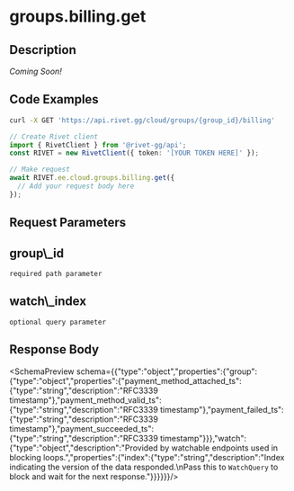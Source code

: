 
# groups.billing.get



## Description

*Coming Soon!*


## Code Examples

<CodeGroup title='Request' tag='GET' label='https://api.rivet.gg/cloud/groups/{group_id}/billing'>

```bash {{ "title": "cURL" }}
curl -X GET 'https://api.rivet.gg/cloud/groups/{group_id}/billing'
```

```ts
// Create Rivet client
import { RivetClient } from '@rivet-gg/api';
const RIVET = new RivetClient({ token: '[YOUR TOKEN HERE]' });

// Make request
await RIVET.ee.cloud.groups.billing.get({
  // Add your request body here
});
```

</CodeGroup>

## Request Parameters
<div className="property ml-4">
<div className="flex flex-row items-center my-2">
<h2 className="text-lg font-bold text-cream-50 m-0">group\_id</h2><code className="m-0 ml-4 pb-0 pt-0.5 text-cream-500"><span className="font-normal text-cream-600">required</span> path parameter</code>
</div>

</div>
<div className="property ml-4">
<div className="flex flex-row items-center my-2">
<h2 className="text-lg font-bold text-cream-50 m-0">watch\_index</h2><code className="m-0 ml-4 pb-0 pt-0.5 text-cream-500"><span className="font-normal text-cream-600">optional</span> query parameter</code>
</div>

</div>

## Response Body
<SchemaPreview schema={{"type":"object","properties":{"group":{"type":"object","properties":{"payment_method_attached_ts":{"type":"string","description":"RFC3339 timestamp"},"payment_method_valid_ts":{"type":"string","description":"RFC3339 timestamp"},"payment_failed_ts":{"type":"string","description":"RFC3339 timestamp"},"payment_succeeded_ts":{"type":"string","description":"RFC3339 timestamp"}}},"watch":{"type":"object","description":"Provided by watchable endpoints used in blocking loops.","properties":{"index":{"type":"string","description":"Index indicating the version of the data responded.\nPass this to `WatchQuery` to block and wait for the next response."}}}}}}/>

